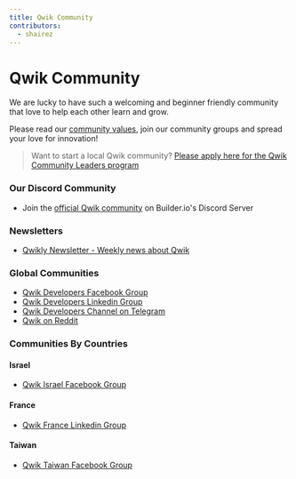 ```yaml
---
title: Qwik Community
contributors:
  - shairez
---
```




# Qwik Community

We are lucky to have such a welcoming and beginner friendly community
that love to help each other learn and grow.

Please read our [community values](/community/values), join our community groups
and spread your love for innovation!

> Want to start a local Qwik community?
[Please apply here for the Qwik Community Leaders program](https://forms.gle/S1rxiKiVdhZqkk8RA)


### Our Discord Community

- <DiscordLogo/> Join the [official Qwik community](https://discord.com/invite/bNVSQmPzqy) on Builder.io's Discord Server


### Newsletters

- <a href="https://qwiknewsletter.com" target="_blank">Qwikly Newsletter - Weekly news about Qwik</a>

### Global Communities


- <FacebookLogo/> <a href="https://www.facebook.com/groups/qwikdevs" target="_blank">Qwik Developers Facebook Group</a>
- <LinkedInLogo/> <a href="https://www.linkedin.com/groups/12677766/" target="_blank">Qwik Developers Linkedin Group</a>
- <TelegramLogo/> <a href="https://t.me/qwikdevs" target="_blank">Qwik Developers Channel on Telegram</a>
- <RedditLogo/> <a href="https://www.reddit.com/r/qwik/" target="_blank">Qwik on Reddit</a>


### Communities By Countries

#### Israel
- <FacebookLogo/> <a href="https://www.facebook.com/groups/qwikisrael" target="_blank">Qwik Israel Facebook Group</a>

#### France
- <LinkedInLogo/> <a href="https://www.linkedin.com/groups/14153723/" target="_blank">Qwik France Linkedin Group</a>

#### Taiwan
- <FacebookLogo/> <a href="https://www.facebook.com/groups/836365297555873" target="_blank">Qwik Taiwan Facebook Group</a>
